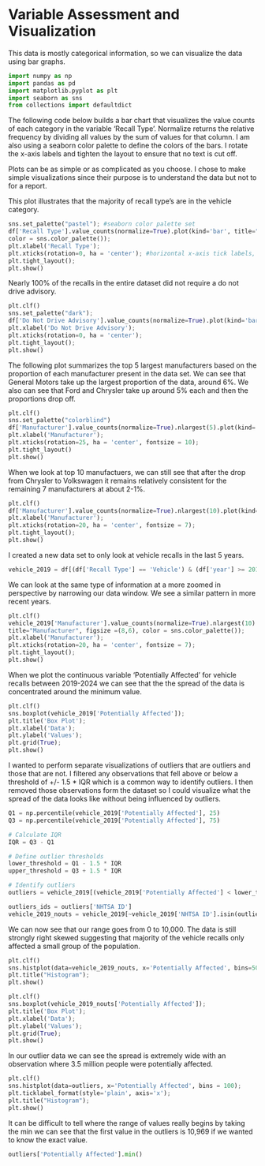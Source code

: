 # Variable Assessment and Visualization

This data is mostly categorical information, so we can visualize the data using bar graphs. 

```python
import numpy as np
import pandas as pd
import matplotlib.pyplot as plt
import seaborn as sns
from collections import defaultdict

```

The following code below builds a bar chart that visualizes the value counts of each category in the variable 'Recall Type'. Normalize returns the relative frequency by dividing all values by the sum of values for that column. I am also using a seaborn color palette to define the colors of the bars. I rotate the x-axis labels and tighten the layout to ensure that no text is cut off. 

Plots can be as simple or as complicated as you choose. I chose to make simple visualizations since their purpose is to understand the data but not to for a report. 


This plot illustrates that the majority of recall type's are in the vehicle category.
```python

sns.set_palette("pastel"); #seaborn color palette set
df['Recall Type'].value_counts(normalize=True).plot(kind='bar', title="Recall Type", figsize =(8,6),
color = sns.color_palette()); 
plt.xlabel('Recall Type');
plt.xticks(rotation=0, ha = 'center'); #horizontal x-axis tick labels, centered
plt.tight_layout();
plt.show()
```

Nearly 100% of the recalls in the entire dataset did not require a do not drive advisory.
```python
plt.clf()
sns.set_palette("dark");
df['Do Not Drive Advisory'].value_counts(normalize=True).plot(kind='bar', title="Do Not Drive Advisory", figsize =(8,6), color = sns.color_palette());
plt.xlabel('Do Not Drive Advisory');
plt.xticks(rotation=0, ha = 'center');
plt.tight_layout();
plt.show()
```

The following plot summarizes the top 5 largest manufacturers based on the proportion of each manufacturer present in the data set. We can see that General Motors take up the largest proportion of the data, around 6%. We also can see that Ford and Chrysler take up around 5% each and then the proportions drop off. 
```python
plt.clf()
sns.set_palette("colorblind") 
df['Manufacturer'].value_counts(normalize=True).nlargest(5).plot(kind='bar', title="Manufacturer", figsize =(8,6), color = sns.color_palette());
plt.xlabel('Manufacturer'); 
plt.xticks(rotation=25, ha = 'center', fontsize = 10);
plt.tight_layout()
plt.show()
```



When we look at top 10 manufactuers, we can still see that after the drop from Chrysler to Volkswagen it remains relatively consistent for the remaining 7 manufacturers at about 2-1%. 
```python
plt.clf()
df['Manufacturer'].value_counts(normalize=True).nlargest(10).plot(kind='bar', title="Manufacturer", figsize =(8,6), color = sns.color_palette());
plt.xlabel('Manufacturer');
plt.xticks(rotation=20, ha = 'center', fontsize = 7);
plt.tight_layout();
plt.show()
```


I created a new data set to only look at vehicle recalls in the last 5 years.
```python
vehicle_2019 = df[(df['Recall Type'] == 'Vehicle') & (df['year'] >= 2019)]
```

We can look at the same type of information at a more zoomed in perspective by narrowing our data window. We see a similar pattern in more recent years. 
```python
plt.clf()
vehicle_2019['Manufacturer'].value_counts(normalize=True).nlargest(10).plot(kind='bar', 
title="Manufacturer", figsize =(8,6), color = sns.color_palette());
plt.xlabel('Manufacturer');
plt.xticks(rotation=20, ha = 'center', fontsize = 7);
plt.tight_layout();
plt.show()
```


When we plot the continuous variable 'Potentially Affected' for vehicle recalls between 2019-2024 we can see that the the spread of the data is concentrated around the minimum value. 
```python
plt.clf()
sns.boxplot(vehicle_2019['Potentially Affected']);
plt.title('Box Plot');
plt.xlabel('Data');
plt.ylabel('Values');
plt.grid(True);
plt.show()
```

I wanted to perform separate visualizations of outliers that are outliers and those that are not. I filtered any observations that fell above or below a threshold of +/- 1.5 * IQR which is a common way to identify outliers. I then removed those observations form the dataset so I could visualize what the spread of the data looks like without being influenced by outliers.  
```python
Q1 = np.percentile(vehicle_2019['Potentially Affected'], 25)
Q3 = np.percentile(vehicle_2019['Potentially Affected'], 75)

# Calculate IQR
IQR = Q3 - Q1

# Define outlier thresholds
lower_threshold = Q1 - 1.5 * IQR
upper_threshold = Q3 + 1.5 * IQR

# Identify outliers
outliers = vehicle_2019[(vehicle_2019['Potentially Affected'] < lower_threshold) | (vehicle_2019['Potentially Affected'] > upper_threshold)]

outliers_ids = outliers['NHTSA ID']
vehicle_2019_nouts = vehicle_2019[~vehicle_2019['NHTSA ID'].isin(outliers_ids)]
```


We can now see that our range goes from 0 to 10,000. The data is still strongly right skewed suggesting that majority of the vehicle recalls only affected a small group of the population.
```python
plt.clf()
sns.histplot(data=vehicle_2019_nouts, x='Potentially Affected', bins=50);
plt.title("Histogram");
plt.show()
```

```python
plt.clf()
sns.boxplot(vehicle_2019_nouts['Potentially Affected']);
plt.title('Box Plot');
plt.xlabel('Data');
plt.ylabel('Values');
plt.grid(True);
plt.show()

```

In our outlier data we can see the spread is extremely wide with an observation where 3.5 million people were potentially affected.
```python

plt.clf()
sns.histplot(data=outliers, x='Potentially Affected', bins = 100);
plt.ticklabel_format(style='plain', axis='x');
plt.title("Histogram");
plt.show()
```

It can be difficult to tell where the range of values really begins by taking the min we can see that the first value in the outliers is 10,969 if we wanted to know the exact value. 
```python
outliers['Potentially Affected'].min()
```


